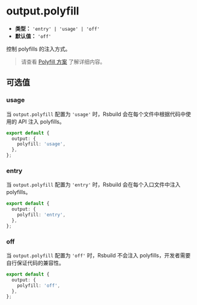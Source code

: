 # output.polyfill

- **类型：** `'entry' | 'usage' | 'off'`
- **默认值：** `'off'`

控制 polyfills 的注入方式。

> 请查看 [Polyfill 方案](/guide/advanced/browser-compatibility#polyfill-mode) 了解详细内容。

## 可选值

### usage

当 `output.polyfill` 配置为 `'usage'` 时，Rsbuild 会在每个文件中根据代码中使用的 API 注入 polyfills。

```ts
export default {
  output: {
    polyfill: 'usage',
  },
};
```

### entry

当 `output.polyfill` 配置为 `'entry'` 时，Rsbuild 会在每个入口文件中注入 polyfills。

```ts
export default {
  output: {
    polyfill: 'entry',
  },
};
```

### off

当 `output.polyfill` 配置为 `'off'` 时，Rsbuild 不会注入 polyfills，开发者需要自行保证代码的兼容性。

```ts
export default {
  output: {
    polyfill: 'off',
  },
};
```

